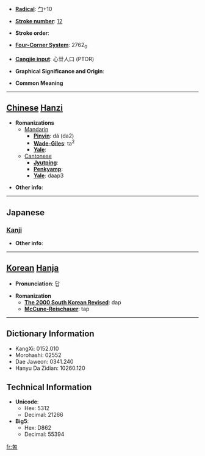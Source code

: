 * '''[[Wiktionary:Chinese radical index| Radical]]''': [[Wiktionary:Chinese radical index 勹|勹]]+10

* '''[[Wiktionary:Chinese total strokes index|Stroke number]]''': [[Wiktionary:Chinese total strokes index 12|12]]

* '''Stroke order''': 

* '''[[Wiktionary:Chinese four corner index|Four-Corner System]]''': 2762<sub>0</sub>

* '''[[Wiktionary:Chinese Cangjie index|Cangjie input]]''': 心廿人口 (PTOR)

* '''Graphical Significance and Origin''': 

* '''Common Meaning'''

----

== [[Chinese]] [[Hanzi]] ==

* '''Romanizations'''
** [[Mandarin]]
*** '''[[Pinyin]]''': dá (da2)
*** '''[[Wade-Giles]]''': ta<sup>2</sup>
*** '''[[Yale]]''': 
**[[Cantonese]]
***'''[[Jyutping]]''':
***'''[[Penkyamp]]''': 
***'''[[Yale]]''': daap3

* '''Other info''': 

----

==Japanese==
===[[Kanji]]===
{{kanji|on readings=[[とう]] (tō)
|kun readings=
}}

* '''Other info''':  

----

== [[Korean]] [[Hanja]] ==

* '''Pronunciation''': 답

* '''Romanization'''
** '''[[The 2000 South Korean Revised Romanization|The 2000 South Korean Revised]]''': dap
** '''[[McCune-Reischauer]]''': tap

----

== Dictionary Information ==

* KangXi: 0152.010
* Morohashi: 02552
* Dae Jaweon: 0341.240
* Hanyu Da Zidian: 10260.120

== Technical Information ==

* '''Unicode''':
** Hex: 5312
** Decimal: 21266
* '''Big5''':
** Hex: D862
** Decimal: 55394

[[fr:匒]]